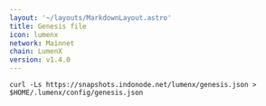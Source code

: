 ```yaml
---
layout: '~/layouts/MarkdownLayout.astro'
title: Genesis file
icon: lumenx
network: Mainnet
chain: LumenX
version: v1.4.0
---
```

```
curl -Ls https://snapshots.indonode.net/lumenx/genesis.json > $HOME/.lumenx/config/genesis.json
```